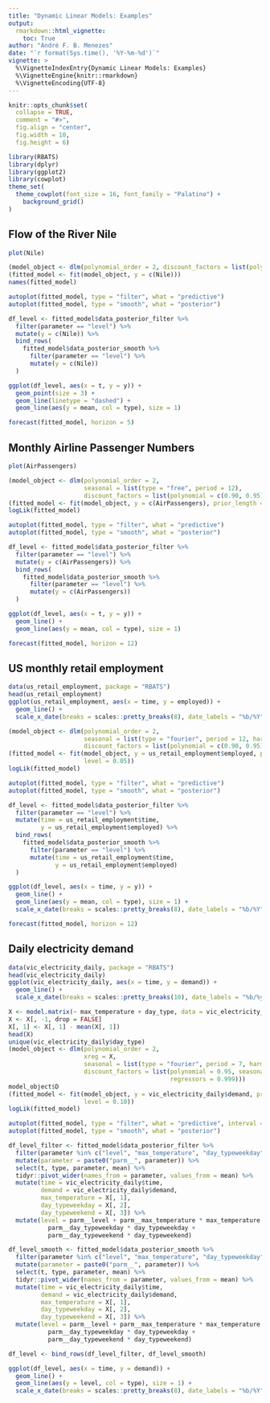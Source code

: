 ```yaml
---
title: "Dynamic Linear Models: Examples"
output: 
  rmarkdown::html_vignette:
    toc: True
author: "André F. B. Menezes"
date: "`r format(Sys.time(), '%Y-%m-%d')`"
vignette: >
  %\VignetteIndexEntry{Dynamic Linear Models: Examples}
  %\VignetteEngine{knitr::rmarkdown}
  %\VignetteEncoding{UTF-8}
---
```


```r
knitr::opts_chunk$set(
  collapse = TRUE,
  comment = "#>",
  fig.align = "center",
  fig.width = 10,
  fig.height = 6)
```

```r
library(RBATS)
library(dplyr)
library(ggplot2)
library(cowplot)
theme_set(
  theme_cowplot(font_size = 16, font_family = "Palatino") +
    background_grid()
)
```

## Flow of the River Nile

```r
plot(Nile)
```

```r
(model_object <- dlm(polynomial_order = 2, discount_factors = list(polynomial = 0.95)))
(fitted_model <- fit(model_object, y = c(Nile)))
names(fitted_model)
```

```r
autoplot(fitted_model, type = "filter", what = "predictive")
autoplot(fitted_model, type = "smooth", what = "posterior")
```

```r
df_level <- fitted_model$data_posterior_filter %>% 
  filter(parameter == "level") %>% 
  mutate(y = c(Nile)) %>% 
  bind_rows(
    fitted_model$data_posterior_smooth %>% 
      filter(parameter == "level") %>% 
      mutate(y = c(Nile))
  )

ggplot(df_level, aes(x = t, y = y)) +
  geom_point(size = 3) +
  geom_line(linetype = "dashed") +
  geom_line(aes(y = mean, col = type), size = 1)
```

```r
forecast(fitted_model, horizon = 5)
```


## Monthly Airline Passenger Numbers

```r
plot(AirPassengers)
```

```r
(model_object <- dlm(polynomial_order = 2,
                     seasonal = list(type = "free", period = 12),
                     discount_factors = list(polynomial = c(0.90, 0.95), seasonal = 0.98)))
(fitted_model <- fit(model_object, y = c(AirPassengers), prior_length = 13))
logLik(fitted_model)
```

```r
autoplot(fitted_model, type = "filter", what = "predictive")
autoplot(fitted_model, type = "smooth", what = "posterior")
```

```r
df_level <- fitted_model$data_posterior_filter %>% 
  filter(parameter == "level") %>% 
  mutate(y = c(AirPassengers)) %>% 
  bind_rows(
    fitted_model$data_posterior_smooth %>% 
      filter(parameter == "level") %>% 
      mutate(y = c(AirPassengers))
  )

ggplot(df_level, aes(x = t, y = y)) +
  geom_line() +
  geom_line(aes(y = mean, col = type), size = 1)
```

```r
forecast(fitted_model, horizon = 12)
```



## US monthly retail employment

```r
data(us_retail_employment, package = "RBATS")
head(us_retail_employment)
ggplot(us_retail_employment, aes(x = time, y = employed)) +
  geom_line() +
  scale_x_date(breaks = scales::pretty_breaks(8), date_labels = "%b/%Y")
```

```r
(model_object <- dlm(polynomial_order = 2,
                     seasonal = list(type = "fourier", period = 12, harmonics = 1:3),
                     discount_factors = list(polynomial = c(0.90, 0.95), seasonal = 0.98)))
(fitted_model <- fit(model_object, y = us_retail_employment$employed, prior_length = 13,
                     level = 0.05))
logLik(fitted_model)
```


```r
autoplot(fitted_model, type = "filter", what = "predictive")
autoplot(fitted_model, type = "smooth", what = "posterior")
```

```r
df_level <- fitted_model$data_posterior_filter %>% 
  filter(parameter == "level") %>% 
  mutate(time = us_retail_employment$time,
         y = us_retail_employment$employed) %>% 
  bind_rows(
    fitted_model$data_posterior_smooth %>% 
      filter(parameter == "level") %>% 
      mutate(time = us_retail_employment$time,
             y = us_retail_employment$employed)
  )

ggplot(df_level, aes(x = time, y = y)) +
  geom_line() +
  geom_line(aes(y = mean, col = type), size = 1) +
  scale_x_date(breaks = scales::pretty_breaks(8), date_labels = "%b/%Y")
```

```r
forecast(fitted_model, horizon = 12)
```


## Daily electricity demand


```r
data(vic_electricity_daily, package = "RBATS")
head(vic_electricity_daily)
ggplot(vic_electricity_daily, aes(x = time, y = demand)) +
  geom_line() +
  scale_x_date(breaks = scales::pretty_breaks(10), date_labels = "%b/%y")
```

```r
X <- model.matrix(~ max_temperature + day_type, data = vic_electricity_daily)
X <- X[, -1, drop = FALSE]
X[, 1] <- X[, 1] - mean(X[, 1])
head(X)
unique(vic_electricity_daily$day_type)
(model_object <- dlm(polynomial_order = 2,
                     xreg = X,
                     seasonal = list(type = "fourier", period = 7, harmonics = 1:3),
                     discount_factors = list(polynomial = 0.95, seasonal = 0.997,
                                             regressors = 0.999)))
model_object$D
(fitted_model <- fit(model_object, y = vic_electricity_daily$demand, prior_length = 21,
                     level = 0.10))
logLik(fitted_model)
```

```r
autoplot(fitted_model, type = "filter", what = "predictive", interval = FALSE)
autoplot(fitted_model, type = "smooth", what = "posterior")
```


```r
df_level_filter <- fitted_model$data_posterior_filter %>% 
  filter(parameter %in% c("level", "max_temperature", "day_typeweekday", "day_typeweekend")) %>%
  mutate(parameter = paste0("parm__", parameter)) %>% 
  select(t, type, parameter, mean) %>% 
  tidyr::pivot_wider(names_from = parameter, values_from = mean) %>% 
  mutate(time = vic_electricity_daily$time,
         demand = vic_electricity_daily$demand,
         max_temperature = X[, 1],
         day_typeweekday = X[, 2],
         day_typeweekend = X[, 3]) %>% 
  mutate(level = parm__level + parm__max_temperature * max_temperature +
           parm__day_typeweekday * day_typeweekday + 
           parm__day_typeweekend * day_typeweekend)

df_level_smooth <- fitted_model$data_posterior_smooth %>% 
  filter(parameter %in% c("level", "max_temperature", "day_typeweekday", "day_typeweekend")) %>%
  mutate(parameter = paste0("parm__", parameter)) %>% 
  select(t, type, parameter, mean) %>% 
  tidyr::pivot_wider(names_from = parameter, values_from = mean) %>% 
  mutate(time = vic_electricity_daily$time,
         demand = vic_electricity_daily$demand,
         max_temperature = X[, 1],
         day_typeweekday = X[, 2],
         day_typeweekend = X[, 3]) %>% 
  mutate(level = parm__level + parm__max_temperature * max_temperature +
           parm__day_typeweekday * day_typeweekday + 
           parm__day_typeweekend * day_typeweekend)

df_level <- bind_rows(df_level_filter, df_level_smooth)

ggplot(df_level, aes(x = time, y = demand)) +
  geom_line() +
  geom_line(aes(y = level, col = type), size = 1) +
  scale_x_date(breaks = scales::pretty_breaks(8), date_labels = "%b/%Y")
```

